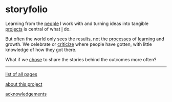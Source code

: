 # storyfolio

Learning from the [people](communities) I work with and turning ideas into tangible [projects](mahacks) is central of what <a class="external" href="https://katmh.com">I</a> do.

But often the world only sees the results, not the [processes](languages) of [learning](code) and growth. We celebrate or [criticize](temp) where people have gotten, with little knowledge of how they got there.

What if we [chose](choose) to share the stories behind the outcomes more often?

<hr />

[list of all pages](all)

[about this project](meta)

[acknowledgements](thanks)